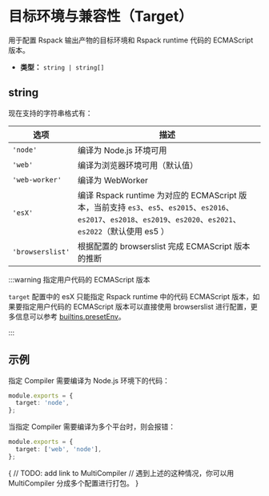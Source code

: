 # 目标环境与兼容性（Target）

用于配置 Rspack 输出产物的目标环境和 Rspack runtime 代码的 ECMAScript 版本。

- **类型：** `string | string[]`

## string

现在支持的字符串格式有：

| 选项             | 描述                                                                                                                                                                  |
| ---------------- | --------------------------------------------------------------------------------------------------------------------------------------------------------------------- |
| `'node'`         | 编译为 Node.js 环境可用                                                                                                                                               |
| `'web'`          | 编译为浏览器环境可用（默认值）                                                                                                                                        |
| `'web-worker'`   | 编译为 WebWorker                                                                                                                                                      |
| `'esX'`          | 编译 Rspack runtime 为对应的 ECMAScript 版本，当前支持 `es3`、`es5`、`es2015`、`es2016`、`es2017`、`es2018`、`es2019`、`es2020`、`es2021`、`es2022`（默认使用 es5 ） |
| `'browserslist'` | 根据配置的 browserslist 完成 ECMAScript 版本的推断                                                                                                                    |

:::warning 指定用户代码的 ECMAScript 版本

`target` 配置中的 esX 只能指定 Rspack runtime 中的代码 ECMAScript 版本，如果要指定用户代码的 ECMAScript 版本可以直接使用 browserslist 进行配置，更多信息可以参考 [builtins.presetEnv](config/builtins#builtinspresetenv)。

:::

## 示例

指定 Compiler 需要编译为 Node.js 环境下的代码：

```ts title="rspack.config.js"
module.exports = {
  target: 'node',
};
```

当指定 Compiler 需要编译为多个平台时，则会报错：

```ts title="rspack.config.js"
module.exports = {
  target: ['web', 'node'],
};
```

{
// TODO: add link to MultiCompiler
// 遇到上述的这种情况，你可以用 MultiCompiler 分成多个配置进行打包。
}
